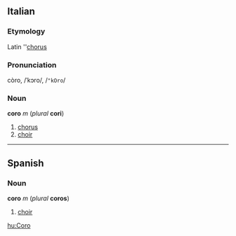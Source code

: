 ==Italian==
===Etymology===
Latin ''[[chorus]]
===Pronunciation===
còro, /ˈkɔro/, /<tt>"kOro</tt>/
===Noun===
'''coro''' ''m'' (''plural'' '''cori''')

# [[chorus]]
# [[choir]]

----

==Spanish==
===Noun===
'''coro''' ''m'' (''plural'' '''coros''')

#[[choir]]

[[hu:Coro]]